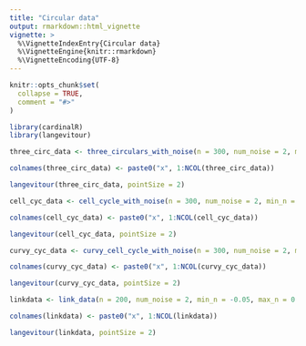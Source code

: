 ```yaml
---
title: "Circular data"
output: rmarkdown::html_vignette
vignette: >
  %\VignetteIndexEntry{Circular data}
  %\VignetteEngine{knitr::rmarkdown}
  %\VignetteEncoding{UTF-8}
---
```


```r
knitr::opts_chunk$set(
  collapse = TRUE,
  comment = "#>"
)
```

```r
library(cardinalR)
library(langevitour)
```

```r
three_circ_data <- three_circulars_with_noise(n = 300, num_noise = 2, min_n = -0.05, max_n = 0.05)

colnames(three_circ_data) <- paste0("x", 1:NCOL(three_circ_data))

langevitour(three_circ_data, pointSize = 2)
```

```r
cell_cyc_data <- cell_cycle_with_noise(n = 300, num_noise = 2, min_n = -0.05, max_n = 0.05)

colnames(cell_cyc_data) <- paste0("x", 1:NCOL(cell_cyc_data))

langevitour(cell_cyc_data, pointSize = 2)
```

```r
curvy_cyc_data <- curvy_cell_cycle_with_noise(n = 300, num_noise = 2, min_n = -0.05, max_n = 0.05)

colnames(curvy_cyc_data) <- paste0("x", 1:NCOL(curvy_cyc_data))

langevitour(curvy_cyc_data, pointSize = 2)
```

```r
linkdata <- link_data(n = 200, num_noise = 2, min_n = -0.05, max_n = 0.05)

colnames(linkdata) <- paste0("x", 1:NCOL(linkdata))

langevitour(linkdata, pointSize = 2)
```

